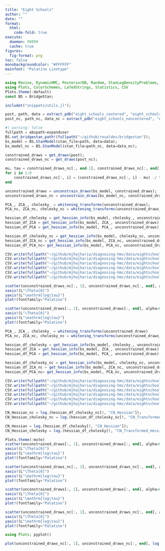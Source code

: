 ```yaml
---
title: "Eight Schools"
author: ""
date: ""
format:
  html:
    code-fold: true
execute: 
  daemon: 99999
  cache: true
figures:
  fig-format: png
toc: false
monobackgroundcolor: "#FFFFFF"
mainfont: "Palatino Linotype"
---
```


```julia
using Revise, DynamicHMC, PosteriorDB, Random, StanLogDensityProblems, JSON, BridgeStan, DataFrames, LinearAlgebra, StatsBase, Distributions
using Plots, ColorSchemes, LaTeXStrings, Statistics, CSV
Plots.theme(:default)
const BS = BridgeStan;
```

```julia
includet("snippets/utils.jl");
```

```julia
post, path, data = extract_pdb("eight_schools_centered", "eight_schools-eight_schools_centered");
post_nc, path_nc, data_nc = extract_pdb("eight_schools_noncentered", "eight_schools-eight_schools_noncentered");
```

```julia
#| warning: false
fullpath = abspath∘expanduser
BS.set_bridgestan_path!(fullpath("~/github/roualdes/bridgestan"));
bs_model = BS.StanModel(stan_file=path, data=data);
bs_model_nc = BS.StanModel(stan_file=path_nc, data=data_nc);
```

```julia
constrained_draws = get_draws(post);
constrained_draws_nc = get_draws(post_nc);

mu, tau = constrained_draws_nc[:, end-1], constrained_draws_nc[:, end]
for i in 1:8
    constrained_draws_nc[:, i] = (constrained_draws_nc[:, i] - mu) ./ tau
end
```

```julia
unconstrained_draws = unconstrain_draws(bs_model, constrained_draws);
unconstrained_draws_nc = unconstrain_draws(bs_model_nc, constrained_draws_nc);
```

```julia
PCA_, ZCA_, cholesky_ = whitening_transforms(unconstrained_draws);
PCA_nc, ZCA_nc, cholesky_nc = whitening_transforms(unconstrained_draws_nc);
```


```julia
hessian_df_cholesky = get_hessian_info(bs_model, cholesky_, unconstrained_draws);
hessian_df_ZCA = get_hessian_info(bs_model, ZCA_, unconstrained_draws);
hessian_df_PCA = get_hessian_info(bs_model, PCA_, unconstrained_draws);

hessian_df_cholesky_nc = get_hessian_info(bs_model, cholesky_nc, unconstrained_draws_nc);
hessian_df_ZCA_nc = get_hessian_info(bs_model, ZCA_nc, unconstrained_draws_nc);
hessian_df_PCA_nc= get_hessian_info(bs_model, PCA_nc, unconstrained_draws_nc);
```

```julia
CSV.write(fullpath("~/github/mjhajharia/diagnosing-hmc/data/eightschools/cholesky.csv"), hessian_df_cholesky);
CSV.write(fullpath("~/github/mjhajharia/diagnosing-hmc/data/eightschools/cholesky_nc.csv"), hessian_df_cholesky_nc);
CSV.write(fullpath("~/github/mjhajharia/diagnosing-hmc/data/eightschools/ZCA.csv"), hessian_df_ZCA);
CSV.write(fullpath("~/github/mjhajharia/diagnosing-hmc/data/eightschools/ZCA_nc.csv"), hessian_df_ZCA_nc);
CSV.write(fullpath("~/github/mjhajharia/diagnosing-hmc/data/eightschools/PCA.csv"), hessian_df_PCA);
CSV.write(fullpath("~/github/mjhajharia/diagnosing-hmc/data/eightschools/PCA_nc.csv"), hessian_df_PCA_nc);
```

```julia
scatter(unconstrained_draws_nc[:, 1], unconstrained_draws_nc[:, end], alpha=0.1, label="Non Centered Model")
xaxis!(L"\Theta[0]")
yaxis!(L"\mathrm{log\tau}")
plot!(fontfamily="Palatino")
```


```julia
scatter(unconstrained_draws[:, 1], unconstrained_draws[:, end], alpha=0.1, label="Centered Model")
xaxis!(L"\Theta[0]")
yaxis!(L"\mathrm{log\tau}")
plot!(fontfamily="Palatino")
```

```julia
PCA_, ZCA_, cholesky_ = whitening_transforms(unconstrained_draws)
PCA_nc, ZCA_nc, cholesky_nc = whitening_transforms(unconstrained_draws_nc)

hessian_df_cholesky = get_hessian_info(bs_model, cholesky_, unconstrained_draws)
hessian_df_ZCA = get_hessian_info(bs_model, ZCA_, unconstrained_draws)
hessian_df_PCA = get_hessian_info(bs_model, PCA_, unconstrained_draws)

hessian_df_cholesky_nc = get_hessian_info(bs_model, cholesky_nc, unconstrained_draws_nc)
hessian_df_ZCA_nc = get_hessian_info(bs_model, ZCA_nc, unconstrained_draws_nc)
hessian_df_PCA_nc= get_hessian_info(bs_model, PCA_nc, unconstrained_draws_nc)

CSV.write(fullpath("~/github/mjhajharia/diagnosing-hmc/data/eightschools/cholesky.csv"), hessian_df_cholesky);
CSV.write(fullpath("~/github/mjhajharia/diagnosing-hmc/data/eightschools/cholesky_nc.csv"), hessian_df_cholesky_nc);
CSV.write(fullpath("~/github/mjhajharia/diagnosing-hmc/data/eightschools/ZCA.csv"), hessian_df_ZCA);
CSV.write(fullpath("~/github/mjhajharia/diagnosing-hmc/data/eightschools/ZCA_nc.csv"), hessian_df_ZCA_nc);
CSV.write(fullpath("~/github/mjhajharia/diagnosing-hmc/data/eightschools/PCA.csv"), hessian_df_PCA);
CSV.write(fullpath("~/github/mjhajharia/diagnosing-hmc/data/eightschools/PCA_nc.csv"), hessian_df_PCA_nc);
```

```julia
CN_Hessian_nc = log.(hessian_df_cholesky_nc[!, "CN_Hessian"]);
CN_Hessian_cholesky_nc = log.(hessian_df_cholesky_nc[!, "CN_Transformed_Hessian"]);

CN_Hessian = log.(hessian_df_cholesky[!, "CN_Hessian"]);
CN_Hessian_cholesky = log.(hessian_df_cholesky[!, "CN_Transformed_Hessian"]);
```

```julia
Plots.theme(:mute)
scatter(unconstrained_draws[:, 1], unconstrained_draws[:, end], alpha=0.1, zcolor=CN_Hessian, label=L"\mathrm{Centered: \kappa(H)}");
xaxis!(L"\Theta[0]")
yaxis!(L"\mathrm{log\tau}")
plot!(fontfamily="Palatino")
```
```julia
scatter(unconstrained_draws_nc[:, 1], unconstrained_draws_nc[:, end], alpha=0.1, zcolor=CN_Hessian_nc, label=L"\mathrm{Non-Centered: \kappa(H)}");
xaxis!(L"\Theta[0]")
yaxis!(L"\mathrm{log\tau}")
plot!(fontfamily="Palatino")
```
```julia
scatter(unconstrained_draws[:, 1], unconstrained_draws[:, end], alpha=0.1, zcolor=CN_Hessian_cholesky, label=L"\mathrm{Centered: \kappa(H_T)}");
xaxis!(L"\Theta[0]")
yaxis!(L"\mathrm{log\tau}")
plot!(fontfamily="Palatino")
```
```julia
scatter(unconstrained_draws_nc[:, 1], unconstrained_draws_nc[:, end], alpha=0.1, zcolor=CN_Hessian_cholesky_nc, label=L"\mathrm{Non-Centered: \kappa(H_T)}");
xaxis!(L"\Theta[0]")
yaxis!(L"\mathrm{log\tau}")
plot!(fontfamily="Palatino")
```

```julia
using Plots; pyplot()

plot(unconstrained_draws_nc[:, 1], unconstrained_draws_nc[:, end], log.(CN_Hessian_cholesky_nc), st=:surface,camera=(-30,30))
```